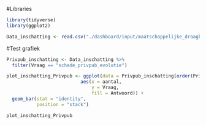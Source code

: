#Libraries
```r
library(tidyverse)
library(ggplot2)
```

```r
Data_inschatting <- read.csv("./dashboard/input/maatschappelijke_draagkracht/Data_inschatting.csv")
```

#Test grafiek
```r
Privpub_inschatting <- Data_inschatting %>%
  filter(Vraag == "schade_privpub_evolutie")

plot_inschatting_Privpub <- ggplot(data = Privpub_inschatting[order(Privpub_inschatting$Score), ],
                           aes(x = aantal,
                               y = Vraag,
                               fill = Antwoord)) +
  geom_bar(stat = "identity", 
           position = "stack")

plot_inschatting_Privpub

```
